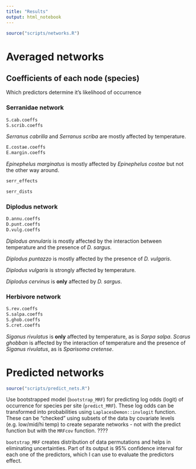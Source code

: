 ```yaml
---
title: "Results"
output: html_notebook
---
```


```r
source("scripts/networks.R")

```

# Averaged networks

## Coefficients of each node (species)
Which predictors determine it's likelihood of occurrence

### Serranidae network
```r
S.cab.coeffs
S.scrib.coeffs

```

*Serranus cabrilla* and *Serranus scriba* are mostly affected by temperature.

```r
E.costae.coeffs
E.margin.coeffs

```

*Epinephelus marginatus* is mostly affected by *Epinephelus costae* but not the other way around.

```r
serr_effects
```

```r
serr_dists
```

### Diplodus network

```r
D.annu.coeffs
D.punt.coeffs
D.vulg.coeffs

```

*Diplodus annularis* is mostly affected by the interaction between temperature and the presence of *D. sargus*.

*Diplodus puntazzo* is mostly affected by the presence of *D. vulgaris*.

*Diplodus vulgaris* is strongly affected by temperature.

*Diplodus cervinus* is **only** affected by *D. sargus*.

### Herbivore network
```r
S.rev.coeffs
S.salpa.coeffs
S.ghob.coeffs
S.cret.coeffs
```

*Siganus rivulatus* is **only** affected by temperature, as is *Sarpa salpa*.
*Scarus ghobban* is affected by the interaction of temperature and the presence of *Siganus rivulatus*, as is *Sparisoma cretense*.

# Predicted networks

```r
source("scripts/predict_nets.R")

```


Use bootstrapped model (`bootstrap_MRF`) for predicting log odds (logit) of occurrence for species per site (`predict_MRF`). These log odds can be transformed into probabilities using `LaplacesDemon::invlogit` function. These can be "checked" using subsets of the data by covariate levels (e.g. low/mid/hi temp) to create separate networks - not with the predict function but with the `MRFcov` function. ????

`bootstrap_MRF` creates distribution of data permutations and helps in eliminating uncertainties. Part of its output is 95% confidence interval for each one of the predictors, which I can use to evaluate the predictors effect.
























